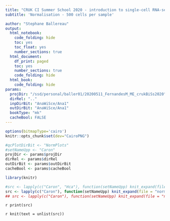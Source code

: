 ```yaml
---
title: "CRUK CI Summer School 2020 - introduction to single-cell RNA-seq analysis"
subtitle: 'Normalisation - 500 cells per sample'

author: "Stephane Ballereau"
output:
  html_notebook:
    code_folding: hide
    toc: yes
    toc_float: yes
    number_sections: true
  html_document:
    df_print: paged
    toc: yes
    number_sections: true
    code_folding: hide
  html_book:
    code_folding: hide
params:
  projDir: "/ssd/personal/baller01/20200511_FernandesM_ME_crukBiSs2020"
  dirRel: ".."
  inpDirBit: "AnaWiSce/Ana1"
  outDirBit: "AnaWiSce/Ana1"
  bookType: "mk"
  cacheBool: FALSE
---
```


```r
options(bitmapType='cairo')
knitr::opts_chunk$set(dev="CairoPNG")
```

```r
#qcPlotDirBit <- "NormPlots"
#setNameUpp <- "Caron"
projDir <- params$projDir
dirRel <- params$dirRel
outDirBit <- params$outDirBit
cacheBool <- params$cacheBool
```

```r
library(knitr)
```

```r
#src <- lapply(c("Caron", "Hca"), function(setNameUpp) knit_expand(file = "test.Rmd"))
src <- lapply(c("Caron"), function(setNameUpp) knit_expand(file = "normalisation_5hCellPerSpl.Rmd"))
## src <- lapply(c("Caron"), function(setNameUpp) knit_expand(file = "normalisation_GSM3872434.Rmd"))
```

`r print(src)`

`r knit(text = unlist(src))`

